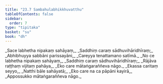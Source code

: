```yaml
---
title: "23.7 Sambahulabhikkhuvatthu"
tableOfContents: false
sidebar:
  order: 7
type: "tipitaka"
basket: "su"
book: "dh"
---
```



<DynamicBreadcrumb />

<Division number="328" book="dh" bookNo="18" page="60">

<Paragraph number="353" type="verses" book="dh">
_Sace labhetha nipakaṃ sahāyaṃ,_  
_Saddhiṃ caraṃ sādhuvihāridhīraṃ;_  
_Abhibhuyya sabbāni parissayāni,_  
_Careyya tenattamano satīmā._  

</Paragraph>

</Division>
<Division number="329" book="dh" bookNo="18" page="60">

<Paragraph number="354" type="verses" book="dh">
_No ce labhetha nipakaṃ sahāyaṃ,_  
_Saddhiṃ caraṃ sādhuvihāridhīraṃ;_  
_Rājāva raṭṭhaṃ vijitaṃ pahāya,_  
_Eko care mātaṅgaraññeva nāgo._  

</Paragraph>

</Division>
<Division number="330" book="dh" bookNo="18" page="60">

<Paragraph number="355" type="verses" book="dh">
_Ekassa caritaṃ seyyo,_  
_Natthi bāle sahāyatā;_  
_Eko care na ca pāpāni kayirā,_  
_Appossukko mātaṅgaraññeva nāgo._
</Paragraph>
</Division>